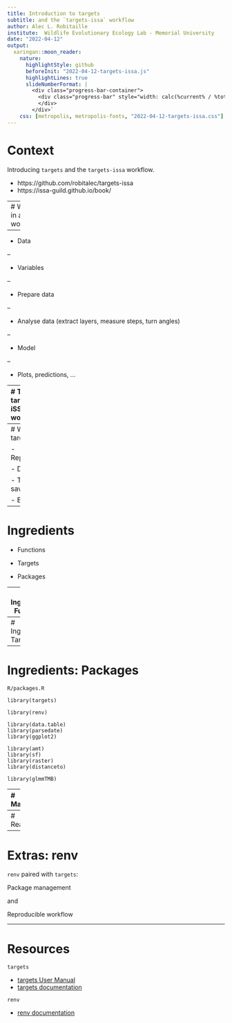 ```yaml
---
title: Introduction to targets
subtitle: and the `targets-issa` workflow
author: Alec L. Robitaille
institute:  Wildlife Evolutionary Ecology Lab - Memorial University
date: "2022-04-12"
output: 
  xaringan::moon_reader:
    nature:
      highlightStyle: github
      beforeInit: "2022-04-12-targets-issa.js"
      highlightLines: true
      slideNumberFormat: |
        <div class="progress-bar-container">
          <div class="progress-bar" style="width: calc(%current% / %total% * 100%);">
          </div>
        </div>`
    css: [metropolis, metropolis-fonts, "2022-04-12-targets-issa.css"]
---
```



# Context

Introducing `targets` and the `targets-issa` workflow. 


- https://github.com/robitalec/targets-issa
- https://issa-guild.github.io/book/

---
# What's in a workflow?

--

- Data

--

- Variables

--

- Prepare data

--

- Analyse data (extract layers, measure steps, turn angles)

--

- Model

--

- Plots, predictions, ...


---
# The targets-iSSA workflow

.center[
![:scale 47%](images/viz.png)
]




---
# Why targets?

- Reproducible

- Digestible

- Time savings

- Evidence



---
# Ingredients

- Functions

- Targets

- Packages


---
# Ingredients: Functions


https://books.ropensci.org/targets/functions.html



---
# Ingredients: Targets



---
# Ingredients: Packages

`R/packages.R`

```
library(targets)

library(renv)

library(data.table)
library(parsedate)
library(ggplot2)

library(amt)
library(sf)
library(raster)
library(distanceto)

library(glmmTMB)
```


---
# Make

`tar_make()`


.footnote[

Shortcuts! Background jobs! `Rscript`!

]



---
# Read



---
# Extras: renv

`renv` paired with `targets`:

Package management

and 

Reproducible workflow


---
# Resources


`targets`

* [targets User Manual](https://books.ropensci.org/targets/)
* [targets documentation](https://docs.ropensci.org/targets/)

`renv`

* [renv documentation](https://rstudio.github.io/renv/)
